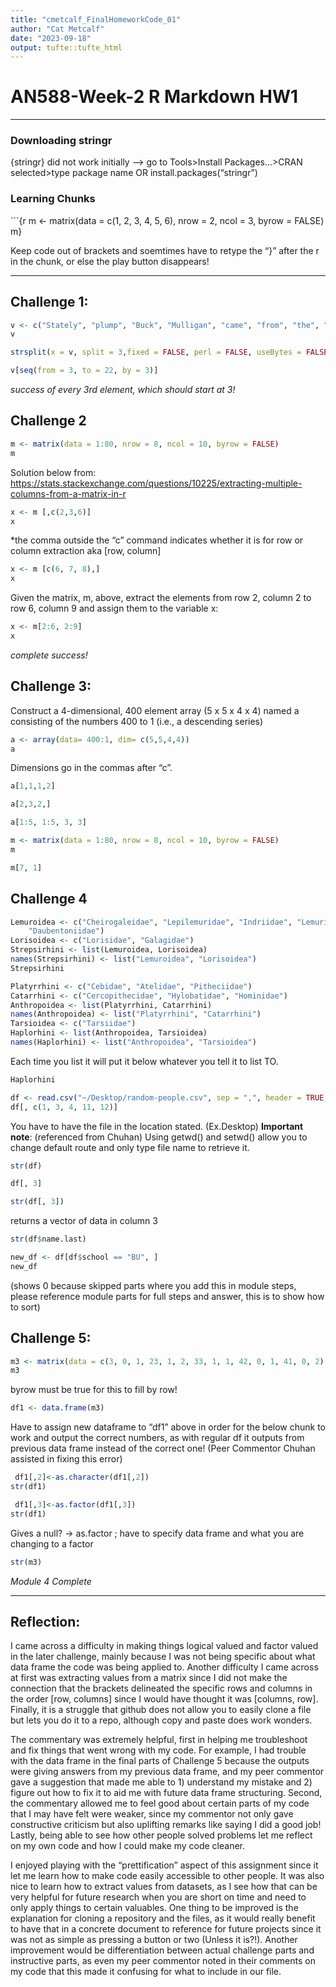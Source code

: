 ```yaml
---
title: "cmetcalf_FinalHomeworkCode_01"
author: "Cat Metcalf"
date: "2023-09-18"
output: tufte::tufte_html
---
```


# AN588-Week-2 R Markdown HW1

***

### Downloading stringr
{stringr} did not work initially --> go to Tools>Install Packages...>CRAN selected>type package name OR install.packages("stringr")

### Learning Chunks
```{r m <- matrix(data = c(1, 2, 3, 4, 5, 6), nrow = 2, ncol = 3, byrow = FALSE)
m}

Keep code out of brackets and soemtimes have to retype the "}" after the r in the chunk, or else the play button disappears!

*** 

## Challenge 1:

```r
v <- c("Stately", "plump", "Buck", "Mulligan", "came", "from", "the", "stairhead", "bearing", "a", "bowl", "of", "lather", "on", "which", "a", "mirror", "and", "a", "razor", "lay", "crossed")
v
```

```r
strsplit(x = v, split = 3,fixed = FALSE, perl = FALSE, useBytes = FALSE)
```

```r
v[seq(from = 3, to = 22, by = 3)]
```
*success of every 3rd element, which should start at 3!* 

## Challenge 2
```r
m <- matrix(data = 1:80, nrow = 8, ncol = 10, byrow = FALSE)
m
```
 
Solution below from: <https://stats.stackexchange.com/questions/10225/extracting-multiple-columns-from-a-matrix-in-r>

```r
x <- m [,c(2,3,6)]
x
```
 *the comma outside the "c" command indicates whether it is for row or column extraction aka [row, column] 
 
```r
x <- m [c(6, 7, 8),]
x
```

Given the matrix, m, above, extract the elements from row 2, column 2 to row 6, column 9 and assign them to the variable x:

```r
x <- m[2:6, 2:9]
x
```
*complete success!*

## Challenge 3:

Construct a 4-dimensional, 400 element array (5 x 5 x 4 x 4) named a consisting of the numbers 400 to 1 (i.e., a descending series)


```r
a <- array(data= 400:1, dim= c(5,5,4,4))
a
```

Dimensions go in the commas after "c".

```r
a[1,1,1,2]
```

```r
a[2,3,2,]
```

```r
a[1:5, 1:5, 3, 3]
```

```r
m <- matrix(data = 1:80, nrow = 8, ncol = 10, byrow = FALSE)
m
```

```r
m[7, 1]
```


## Challenge 4
```r
Lemuroidea <- c("Cheirogaleidae", "Lepilemuridae", "Indriidae", "Lemuridae",
    "Daubentoniidae")
Lorisoidea <- c("Lorisidae", "Galagidae")
Strepsirhini <- list(Lemuroidea, Lorisoidea)
names(Strepsirhini) <- list("Lemuroidea", "Lorisoidea")
Strepsirhini
```

```r
Platyrrhini <- c("Cebidae", "Atelidae", "Pitheciidae")
Catarrhini <- c("Cercopithecidae", "Hylobatidae", "Hominidae")
Anthropoidea <- list(Platyrrhini, Catarrhini)
names(Anthropoidea) <- list("Platyrrhini", "Catarrhini")
Tarsioidea <- c("Tarsiidae")
Haplorhini <- list(Anthropoidea, Tarsioidea)
names(Haplorhini) <- list("Anthropoidea", "Tarsioidea")
```

Each time you list it will put it below whatever you tell it to list TO.

```r
Haplorhini
```

```r
df <- read.csv("~/Desktop/random-people.csv", sep = ",", header = TRUE, stringsAsFactors = FALSE)
df[, c(1, 3, 4, 11, 12)]
```

You have to have the file in the location stated. (Ex.Desktop) 
**Important note**: (referenced from Chuhan) Using getwd() and setwd() allow you to change default route and only type file name to retrieve it.

```r
str(df)
```

```r
df[, 3]
```

```r
str(df[, 3])
```
returns a vector of data in column 3
```r
str(df$name.last)
```

```r
new_df <- df[df$school == "BU", ]
new_df
```
(shows 0 because skipped parts where you add this in module steps, please reference module parts for full steps and answer, this is to show how to sort)

## Challenge 5:
```r
m3 <- matrix(data = c(3, 0, 1, 23, 1, 2, 33, 1, 1, 42, 0, 1, 41, 0, 2), nrow=5, ncol=3, byrow=TRUE)
m3
```

byrow must be true for this to fill by row!

```r
df1 <- data.frame(m3)
```
Have to assign new dataframe to "df1" above in order for the below chunk to work and output the correct numbers, as with regular df it outputs from previous data frame instead of the correct one! (Peer Commentor Chuhan assisted in fixing this error)

```r
 df1[,2]<-as.character(df1[,2])
str(df1)
```

```r
 df1[,3]<-as.factor(df1[,3])
str(df1)
```
Gives a null? -> as.factor ; have to specify data frame and what you are changing to a factor
```r
str(m3)
```

*Module 4 Complete*

***

## Reflection:

I came across a difficulty in making things logical valued and factor valued in the later challenge, mainly because I was not being specific about what data frame the code was being applied to. Another difficulty I came across at first was extracting values from a matrix since I did not make the connection that the brackets delineated the specific rows and columns in the order [row, columns] since I would have thought it was [columns, row]. Finally, it is a struggle that github does not allow you to easily clone a file but lets you do it to a repo, although copy and paste does work wonders.

The commentary was extremely helpful, first in helping me troubleshoot and fix things that went wrong with my code. For example, I had trouble with the data frame in the final parts of Challenge 5 because the outputs were giving answers from my previous data frame, and my peer commentor gave a suggestion that made me able to 1) understand my mistake and 2) figure out how to fix it to aid me with future data frame structuring. Second, the commentary allowed me to feel good about certain parts of my code that I may have felt were weaker, since my commentor not only gave constructive criticism but also uplifting remarks like saying I did a good job! Lastly, being able to see how other people solved problems let me reflect on my own code and how I could make my code cleaner.

I enjoyed playing with the "prettification" aspect of this assignment since it let me learn how to make code easily accessible to other people. It was also nice to learn how to extract values from datasets, as I see how that can be very helpful for future research when you are short on time and need to only apply things to certain valuables. One thing to be improved is the explanation for cloning a repository and the files, as it would really benefit to have that in a concrete document to reference for future projects since it was not as simple as pressing a button or two (Unless it is?!). Another improvement would be differentiation between actual challenge parts and instructive parts, as even my peer commentor noted in their comments on my code that this made it confusing for what to include in our file.